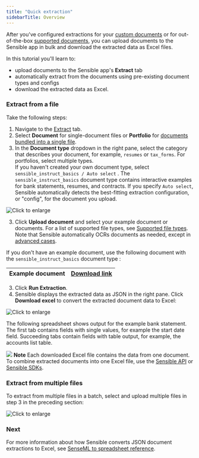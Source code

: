 ```yaml
---
title: "Quick extraction"
sidebarTitle: Overview
---
```


After you've configured extractions for your [custom documents](/welcome/getting-started-ai) or for out-of-the-box [supported documents](/layout-based-extractions/library-quickstart), you can upload documents to the Sensible app in bulk and download the extracted data as Excel files.

 In this tutorial you'll learn to:

* upload documents to the Sensible app's **Extract** tab
* automatically extract from the documents using pre-existing document types and configs
* download the extracted data as Excel.

### Extract from a file

Take the following steps:

1. Navigate to the [Extract](https://app.sensible.so/quick-extraction/) tab.
2. Select **Document** for single-document files or **Portfolio** for [documents bundled into a single file](/layout-based-extractions/portfolio).
3. In the **Document type** dropdown in the right pane, select the category that describes your document, for example, `resumes` or `tax_forms`. For portfolios, select multiple types.  
If you haven't created your own document type, select `sensible_instruct_basics / Auto select` . The `sensible_instruct_basics` document type contains interactive examples for bank statements, resumes, and contracts. If you specify `Auto select`, Sensible automatically detects the best-fitting extraction configuration, or "config", for the document you upload.

![Click to enlarge](/assets/v0/images/final/quickstart_instruct_11.png)

3. Click **Upload document** and select your example document or documents. For a list of supported file types, see [Supported file types](/senseml-reference/concepts/file-types). Note that Sensible automatically OCRs documents as needed, except in [advanced cases](/senseml-reference/preprocessors/ocr-preprocessor).

 If you don't have an example document, use the following document with the `sensible_instruct_basics` document type :

| Example document | [Download link](https://github.com/sensible-hq/sensible-docs/raw/main/readme-sync/assets/v0/pdfs/bank%5F3.pdf) |
| ---------------- | -------------------------------------------------------------------------------------------------------------- |

3. Click **Run Extraction**.
4. Sensible displays the extracted data as JSON in the right pane. Click **Download excel** to convert the extracted document data to Excel:

![Click to enlarge](/assets/v0/images/final/quickstart_instruct_12.png)

 The following spreadsheet shows output for the example bank statement. The first tab contains fields with single values, for example the start date field. Succeeding tabs contain fields with table output, for example, the accounts list table. 

![](/assets/v0/images/final/list-table.png)
**Note** Each downloaded Excel file contains the data from one document. To combine extracted documents into one Excel file, use the [Sensible API](/api-reference/extraction/get-excel-from-documents/get-excel-extraction) or [Sensible SDKs](/integrations/sdk-guides).

### Extract from multiple files

To extract from multiple files in a batch, select and upload multiple files in step 3 in the preceding section:

![Click to enlarge](/assets/v0/images/final/quick_extract_bulk.png)

### Next

For more information about how Sensible converts JSON document extractions to Excel, see [SenseML to spreadsheet reference](/integrations/quick-extraction/excel-reference).